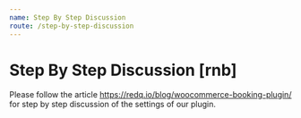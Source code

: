 ```yaml
---
name: Step By Step Discussion
route: /step-by-step-discussion
---
```


# Step By Step Discussion [rnb]


Please follow the article https://redq.io/blog/woocommerce-booking-plugin/ for step by step discussion of the settings of our plugin.
